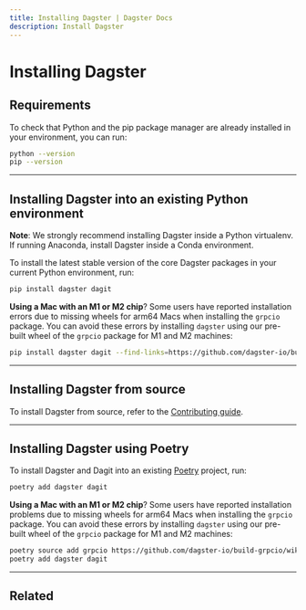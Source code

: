 ```yaml
---
title: Installing Dagster | Dagster Docs
description: Install Dagster
---
```


# Installing Dagster

## Requirements

<!-- Lives in: /next/components/mdx/includes/dagster/DagsterVersion.mdx -->

<DagsterVersion />

To check that Python and the pip package manager are already installed in your environment, you can run:

```bash
python --version
pip --version
```

---

## Installing Dagster into an existing Python environment

<Note>
  <strong>Note</strong>: We strongly recommend installing Dagster inside a
  Python virtualenv. If running Anaconda, install Dagster inside a Conda
  environment.
</Note>

To install the latest stable version of the core Dagster packages in your current Python environment, run:

```bash
pip install dagster dagit
```

**Using a Mac with an M1 or M2 chip**? Some users have reported installation errors due to missing wheels for arm64 Macs when installing the `grpcio` package. You can avoid these errors by installing `dagster` using our pre-built wheel of the `grpcio` package for M1 and M2 machines:

```bash
pip install dagster dagit --find-links=https://github.com/dagster-io/build-grpcio/wiki/Wheels
```

---

## Installing Dagster from source

To install Dagster from source, refer to the [Contributing guide](/community/contributing).

---

## Installing Dagster using Poetry

To install Dagster and Dagit into an existing [Poetry](https://python-poetry.org) project, run:

```bash
poetry add dagster dagit
```

**Using a Mac with an M1 or M2 chip**? Some users have reported installation problems due to missing wheels for arm64 Macs when installing the `grpcio` package. You can avoid these errors by installing `dagster` using our pre-built wheel of the `grpcio` package for M1 and M2 machines:

```bash
poetry source add grpcio https://github.com/dagster-io/build-grpcio/wiki/Wheels
poetry add dagster dagit
```

---

## Related

<ArticleList>
  <ArticleListItem
    title="Creating a new Dagster project"
    href="/getting-started/create-new-project"
  ></ArticleListItem>
  <ArticleListItem
    title="Running Dagster locally"
    href="/guides/running-dagster-locally"
  ></ArticleListItem>
  <ArticleListItem
    title="Contributing to Dagster"
    href="/community/contributing"
  ></ArticleListItem>
</ArticleList>
